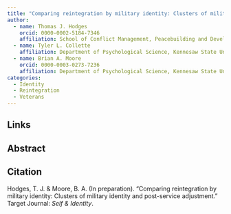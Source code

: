 ```yaml
---
title: "Comparing reintegration by military identity: Clusters of military identity and post-service adjustment"
author:
  - name: Thomas J. Hodges
    orcid: 0000-0002-5184-7346
    affiliation: School of Conflict Management, Peacebuilding and Development, Kennesaw State University
  - name: Tyler L. Collette
    affiliation: Department of Psychological Science, Kennesaw State University
  - name: Brian A. Moore
    orcid: 0000-0003-0273-7236
    affiliation: Department of Psychological Science, Kennesaw State University
categories:
  - Identity
  - Reintegration
  - Veterans
---
```


## Links

## Abstract

## Citation

Hodges, T. J. & Moore, B. A. (In preparation). “Comparing reintegration by military identity: Clusters of military identity and post-service adjustment.” Target Journal: *Self & Identity*.

